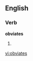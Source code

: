 
==English==

===Verb===
'''obviates'''

# {{third-person singular of|[[obviate]]}}

[[vi:obviates]]